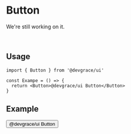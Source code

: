 
# Button

We're still working on it.

<br />

## Usage
```tsx
import { Button } from '@devgrace/ui'

const Exampe = () => {
  return <Button>@devgrace/ui Button</Button>
}
```

## Example
<Button>@devgrace/ui Button</Button>

